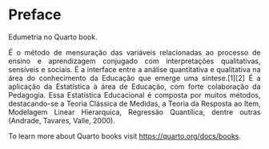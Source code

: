 ```{=html}
<style>
  body{text-align: justify}
</style>
```


::: progress
::: {.progress-bar style="width: 100%;"}
:::
:::

# Preface {.unnumbered}

Edumetria no Quarto book.

É o método de mensuração das variáveis relacionadas ao processo de ensino e aprendizagem conjugado com interpretações qualitativas, sensíveis e sociais. É a interface entre a análise quantitativa e qualitativa na área do conhecimento da Educação que emerge uma síntese.[1][2] É a aplicação da Estatística à área de Educação, com forte colaboração da Pedagogia. Essa Estatística Educacional é composta por muitos métodos, destacando-se a Teoria Clássica de Medidas, a Teoria da Resposta ao Item, Modelagem Linear Hierarquica, Regressão Quantílica, dentre outras (Andrade, Tavares, Valle, 2000).


To learn more about Quarto books visit <https://quarto.org/docs/books>. 


::: progress
::: {.progress-bar style="width: 100%;"}
:::
:::
